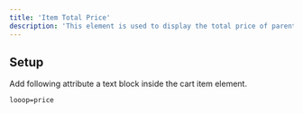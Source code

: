 ```yaml
---
title: 'Item Total Price'
description: 'This element is used to display the total price of parent cart item.'
---
```


## Setup
Add following attribute a text block inside the cart item element.

```html
looop=price
```